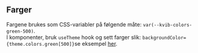 
<Meta title="Komponenter/Tokens/Farger" />

## Farger

Fargene brukes som CSS-variabler på følgende måte: `var(--kvib-colors-green-500)`.\
I komponenter, bruk `useTheme` hook og sett farger slik: `backgroundColor={theme.colors.green[500]}`se eksempel [her](/docs/hooks-usetheme--docs).

<Colors />
